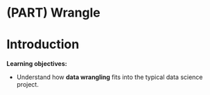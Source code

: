 # (PART) Wrangle {-}

# Introduction

**Learning objectives:**

- Understand how **data wrangling** fits into the typical data science project.
